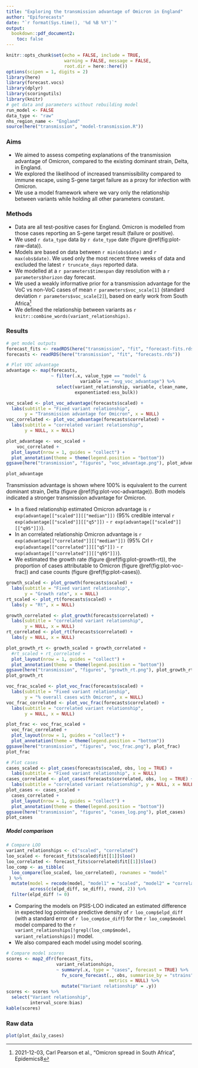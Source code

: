 ```yaml
---
title: "Exploring the transmission advantage of Omicron in England"
author: "Epiforecasts"
date: "`r format(Sys.time(), '%d %B %Y')`"
output:
  bookdown::pdf_document2:
    toc: false
---
```


```r
knitr::opts_chunk$set(echo = FALSE, include = TRUE, 
                      warning = FALSE, message = FALSE,
                      root.dir = here::here())
options(scipen = 1, digits = 2)
library(here)
library(forecast.vocs)
library(dplyr)
library(scoringutils)
library(knitr)
# get data and parameters without rebuilding model
run_model <- FALSE
data_type <- "raw"
nhs_region_name <- "England"
source(here("transmission", "model-transmission.R"))
```
### Aims {-}
- We aimed to assess competing explanations of the transmission advantage of Omicron, compared to the existing dominant strain, Delta, in England. 
- We explored the likelihood of increased transmissibility compared to immune escape, using S-gene target failure as a proxy for infection with Omicron.
- We use a model framework where we vary only the relationship between variants while holding all other parameters constant.

### Methods {-}

- Data are all test-positive cases for England. Omicron is modelled from those cases reporting an S-gene target result (failure or positive).
- We used `r data_type` data by `r date_type` date (figure \@ref(fig:plot-raw-data)).
- Models are based on data between `r min(obs$date)` and `r max(obs$date)`. We used only the most recent three weeks of data and excluded the latest `r truncate_days` reported data. 
- We modelled at a `r parameters$timespan` day resolution with a `r parameters$horizon` day forecast. 
- We used a weakly informative prior for a transmission advantage for the VoC vs non-VoC cases of mean `r parameters$voc_scale[1]` (standard deviation `r parameters$voc_scale[2]`), based on early work from South Africa^[2021-12-03, Carl Pearson et al., "Omicron spread in South Africa", Epidemics8]
- We defined the relationship between variants as `r knitr::combine_words(variant_relationships)`.


### Results {-}
```r
# get model outputs
forecast_fits <- readRDS(here("transmission", "fit", "forecast-fits.rds"))
forecasts <- readRDS(here("transmission", "fit", "forecasts.rds"))
```

```r
# Plot VOC advantage
advantage <- map(forecasts,
                 ~ filter(.x, value_type == "model" &
                            variable == "avg_voc_advantage") %>%
                   select(variant_relationship, variable, clean_name, 
                          exponentiated:ess_bulk))

voc_scaled <- plot_voc_advantage(forecasts$scaled) +
  labs(subtitle = "Fixed variant relationship", 
       y = "Transmission advantage for Omicron", x = NULL)
voc_correlated <- plot_voc_advantage(forecasts$correlated) +
  labs(subtitle = "correlated variant relationship", 
       y = NULL, x = NULL)

plot_advantage <- voc_scaled +
    voc_correlated +
  plot_layout(nrow = 1, guides = "collect") +
  plot_annotation(theme = theme(legend.position = "bottom"))
ggsave(here("transmission", "figures", "voc_advantage.png"), plot_advantage)

plot_advantage
```

Transmission advantage is shown where 100% is equivalent to the current dominant strain, Delta (figure \@ref(fig:plot-voc-advantage)). Both models indicated a stronger transmission advantage for Omicron. 

- In a fixed relationship estimated Omicron advantage is `r exp(advantage[["scaled"]][["median"]])` (95% credible interval `r exp(advantage[["scaled"]][["q5"]])` - `r exp(advantage[["scaled"]][["q95"]])`). 
- In an correlated relationship Omicron advantage is `r exp(advantage[["correlated"]][["median"]])` (95% CrI `r exp(advantage[["correlated"]][["q5"]])` - `r exp(advantage[["correlated"]][["q95"]])`).
- We estimated the growth rate (figure \@ref(fig:plot-growth-rt)), the proportion of cases attributable to Omicron (figure \@ref(fig:plot-voc-frac)) and case counts (figure \@ref(fig:plot-cases)).


```r
growth_scaled <- plot_growth(forecasts$scaled) +
  labs(subtitle = "Fixed variant relationship", 
       y = "Growth rate", x = NULL)
rt_scaled <- plot_rt(forecasts$scaled) +
  labs(y = "Rt", x = NULL)

growth_correlated <- plot_growth(forecasts$correlated) +
  labs(subtitle = "correlated variant relationship", 
       y = NULL, x = NULL)
rt_correlated <- plot_rt(forecasts$correlated) +
  labs(y = NULL, x = NULL)

plot_growth_rt <- growth_scaled + growth_correlated +
  #rt_scaled + rt_correlated +
  plot_layout(nrow = 1, guides = "collect") +
  plot_annotation(theme = theme(legend.position = "bottom"))
ggsave(here("transmission", "figures", "growth_rt.png"), plot_growth_rt)
plot_growth_rt
```

```r
voc_frac_scaled <- plot_voc_frac(forecasts$scaled) +
  labs(subtitle = "Fixed variant relationship", 
       y = "% overall cases with Omicron", x = NULL)
voc_frac_correlated <- plot_voc_frac(forecasts$correlated) +
  labs(subtitle = "correlated variant relationship", 
       y = NULL, x = NULL)

plot_frac <- voc_frac_scaled +
  voc_frac_correlated +
  plot_layout(nrow = 1, guides = "collect") +
  plot_annotation(theme = theme(legend.position = "bottom"))
ggsave(here("transmission", "figures", "voc_frac.png"), plot_frac)
plot_frac
``` 

```r
# Plot cases
cases_scaled <- plot_cases(forecasts$scaled, obs, log = TRUE) +
  labs(subtitle = "Fixed variant relationship", x = NULL)
cases_correlated <- plot_cases(forecasts$correlated, obs, log = TRUE) +
  labs(subtitle = "correlated variant relationship", y = NULL, x = NULL)
plot_cases <- cases_scaled +
  cases_correlated +
  plot_layout(nrow = 1, guides = "collect") +
  plot_annotation(theme = theme(legend.position = "bottom"))
ggsave(here("transmission", "figures", "cases_log.png"), plot_cases)
plot_cases

```


##### Model comparison {-}

```r
# Compare LOO
variant_relationships <- c("scaled", "correlated")
loo_scaled <- forecast_fits$scaled$fit[[1]]$loo()
loo_correlated <- forecast_fits$correlated$fit[[1]]$loo()
loo_comp <- as_tibble(
  loo_compare(loo_scaled, loo_correlated), rownames = "model"
 ) %>%
  mutate(model = recode(model, "model1" = "scaled", "model2" = "correlated"),
         across(c(elpd_diff, se_diff), round, 2)) %>%
  filter(elpd_diff != 0)
```

- Comparing the models on PSIS-LOO indicated an estimated difference in expected log pointwise predictive density of `r loo_comp$elpd_diff` (with a standard error of `r loo_comp$se_diff`) for the `r loo_comp$model` model compared to the `r variant_relationships[!grepl(loo_comp$model, variant_relationships)]` model. 
- We also compared each model using model scoring.

```r
# Compare model scores
scores <- map2_dfr(forecast_fits,
                   variant_relationships,
                   ~ summary(.x, type = "cases", forecast = TRUE) %>%
                     fv_score_forecast(., obs, summarise_by = "strains",
                                       metrics = NULL) %>%
                     mutate("Variant relationship" = .y))
scores <- scores %>%
  select("Variant relationship",
         interval_score:bias)
kable(scores)

```
\newpage

### Raw data {-}

```r
plot(plot_daily_cases)
```
